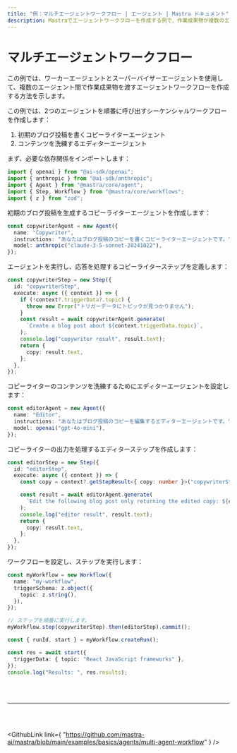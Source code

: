 ```yaml
---
title: "例：マルチエージェントワークフロー | エージェント | Mastra ドキュメント"
description: Mastraでエージェントワークフローを作成する例で、作業成果物が複数のエージェント間で受け渡しされます。
---
```



# マルチエージェントワークフロー

この例では、ワーカーエージェントとスーパーバイザーエージェントを使用して、複数のエージェント間で作業成果物を渡すエージェントワークフローを作成する方法を示します。

この例では、2つのエージェントを順番に呼び出すシーケンシャルワークフローを作成します：

1. 初期のブログ投稿を書くコピーライターエージェント
2. コンテンツを洗練するエディターエージェント

まず、必要な依存関係をインポートします：

```typescript
import { openai } from "@ai-sdk/openai";
import { anthropic } from "@ai-sdk/anthropic";
import { Agent } from "@mastra/core/agent";
import { Step, Workflow } from "@mastra/core/workflows";
import { z } from "zod";
```

初期のブログ投稿を生成するコピーライターエージェントを作成します：

```typescript
const copywriterAgent = new Agent({
  name: "Copywriter",
  instructions: "あなたはブログ投稿のコピーを書くコピーライターエージェントです。",
  model: anthropic("claude-3-5-sonnet-20241022"),
});
```

エージェントを実行し、応答を処理するコピーライターステップを定義します：

```typescript
const copywriterStep = new Step({
  id: "copywriterStep",
  execute: async ({ context }) => {
    if (!context?.triggerData?.topic) {
      throw new Error("トリガーデータにトピックが見つかりません");
    }
    const result = await copywriterAgent.generate(
      `Create a blog post about ${context.triggerData.topic}`,
    );
    console.log("copywriter result", result.text);
    return {
      copy: result.text,
    };
  },
});
```

コピーライターのコンテンツを洗練するためにエディターエージェントを設定します：

```typescript
const editorAgent = new Agent({
  name: "Editor",
  instructions: "あなたはブログ投稿のコピーを編集するエディターエージェントです。",
  model: openai("gpt-4o-mini"),
});
```

コピーライターの出力を処理するエディターステップを作成します：

```typescript
const editorStep = new Step({
  id: "editorStep",
  execute: async ({ context }) => {
    const copy = context?.getStepResult<{ copy: number }>("copywriterStep")?.copy;

    const result = await editorAgent.generate(
      `Edit the following blog post only returning the edited copy: ${copy}`,
    );
    console.log("editor result", result.text);
    return {
      copy: result.text,
    };
  },
});
```

ワークフローを設定し、ステップを実行します：

```typescript
const myWorkflow = new Workflow({
  name: "my-workflow",
  triggerSchema: z.object({
    topic: z.string(),
  }),
});

// ステップを順番に実行します。
myWorkflow.step(copywriterStep).then(editorStep).commit();

const { runId, start } = myWorkflow.createRun();

const res = await start({
  triggerData: { topic: "React JavaScript frameworks" },
});
console.log("Results: ", res.results);
```

<br />
<br />
<hr className="dark:border-[#404040] border-gray-300" />
<br />
<br />

<GithubLink
  link={
    "https://github.com/mastra-ai/mastra/blob/main/examples/basics/agents/multi-agent-workflow"
  }
/>
